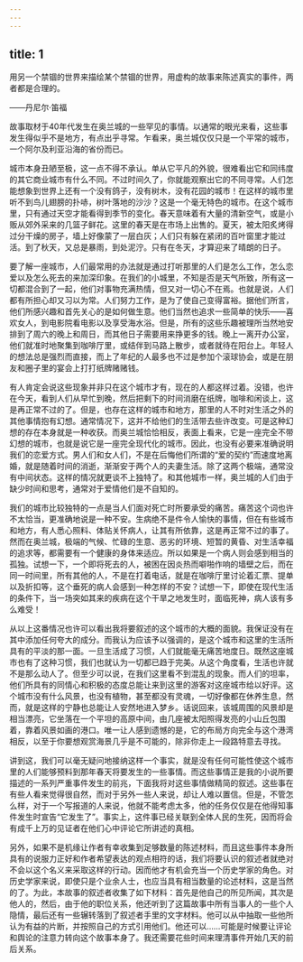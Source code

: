 ```yaml
---
---
---
```

title: 1
---



用另一个禁锢的世界来描绘某个禁锢的世界，用虚构的故事来陈述真实的事件，两者都是合理的。





——丹尼尔·笛福





故事取材于40年代发生在奥兰城的一些罕见的事情。以通常的眼光来看，这些事发生得似乎不是地方，有点出乎寻常。乍看来，奥兰城仅仅只是一个平常的城市，一个阿尔及利亚沿海的省份而已。

城市本身丑陋至极，这一点不得不承认。单从它平凡的外貌，很难看出它和同纬度的其它商业城市有什么不同。不过时间久了，你就能观察出它的不同寻常。人们怎能想象到世界上还有一个没有鸽子，没有树木，没有花园的城市！在这样的城市里听不到鸟儿翅膀的扑哧，树叶落地的沙沙？这是一个毫无特色的城市。在这个城市里，只有通过天空才能看得到季节的变化。春天意味着有大量的清新空气，或是小贩从郊外采来的几篮子鲜花。这里的春天是在市场上出售的。夏天，被太阳炙烤得过分干燥的房子，墙上好像蒙了一层白灰；人们只有躲在紧闭的百叶窗里才能过活。到了秋天，又总是暴雨，到处泥泞。只有在冬天，才算迎来了晴朗的日子。

要了解一座城市，人们最常用的办法就是通过打听那里的人们是怎么工作，怎么恋爱以及怎么死去的来加深印象。在我们的小城里，不知是否是天气所致，所有这一切都混合到了一起，他们对事物充满热情，但又对一切心不在焉。也就是说，人们都有所担心却又习以为常。人们努力工作，是为了使自己变得富裕。据他们所言，他们所感兴趣和首先关心的是如何做生意。他们当然也追求一些简单的快乐——喜欢女人，到电影院看电影以及享受海水浴。但是，所有的这些乐趣被理所当然地安排到了周六的晚上和周日，而其他日子需要用来挣更多的钱。晚上一离开办公室，他们就准时地聚集到咖啡厅里，或结伴到马路上散步，或者就待在阳台上。年轻人的想法总是强烈而直接，而上了年纪的人最多也不过是参加个滚球协会，或是在朋友和圈子里的宴会上打打纸牌赌赌钱。

有人肯定会说这些现象并非只在这个城市才有，现在的人都这样过着。没错，也许在今天，看到人们从早忙到晚，然后把剩下的时间消磨在纸牌，咖啡和闲谈上，这是再正常不过的了。但是，也存在这样的城市和地方，那里的人不时对生活之外的其他事情抱有幻想。通常情况下，这并不给他们的生活带去些许改变。可是这种幻想的存在本身就是一种收获。而奥兰城恰恰相反，表面上看来，它是一座完全不带幻想的城市，也就是说它是一座完全现代化的城市。因此，也没有必要来准确说明我们的恋爱方式。男人们和女人们，不是在后悔他们所谓的“爱的契约”而速度地离婚，就是随着时间的消逝，渐渐安于两个人的夫妻生活。除了这两个极端，通常没有中间状态。这样的情况就更谈不上独特了。和其他城市一样，奥兰城的人们由于缺少时间和思考，通常对于爱情他们是不自知的。

我们的城市比较独特的一点是当人们面对死亡时所要承受的痛苦。痛苦这个词也许不太恰当，更准确地说是一种不安。生病绝不是件令人愉快的事情，但在有些城市和地方，有人悉心照料、体贴关怀病人，让其有所依靠，这是再正常不过的事了。然而在奥兰城，极端的气候、忙碌的生意、恶劣的环境、短暂的黄昏、对生活幸福的追求等，都需要有一个健康的身体来适应。所以如果是一个病人则会感到相当的孤独。试想一下，一个即将死去的人，被困在因炎热而噼啪作响的墙壁之后，而在同一时间里，所有其他的人，不是在打着电话，就是在咖啡厅里讨论着汇票、提单以及折扣等，这个垂死的病人会感到一种怎样的不安？试想一下，即使在现代生活的条件下，当一场突如其来的疾病在这个干旱之地发生时，面临死神，病人该有多么难受！

从以上这番情况也许可以看出我将要叙述的这个城市的大概的面貌。我保证没有在其中添加任何夸大的成分。而我认为应该予以强调的，是这个城市和这里的生活所具有的平淡的那一面。一旦生活成了习惯，人们就能毫无痛苦地度日。既然这座城市也有了这种习惯，我们也就认为一切都已趋于完美。从这个角度看，生活也许就不是那么动人了。但至少可以说，在我们这里看不到混乱的现象。而人们的坦率，他们所具有的同情心和积极的态度总能让来到这里的游客对这座城市给以好评。这个城市没有什么风景，也没有植物，甚至都没有灵魂，一切好像都在休养生息，然而，就是这样的宁静也总能让人安然地进入梦乡。话说回来，该城周围的风景却是相当漂亮，它坐落在一个平坦的高原中间，由几座被太阳照得发亮的小山丘包围着，靠着风景如画的港口。唯一让人感到遗憾的是，它的布局方向完全与这个港湾相反，以至于你要想观赏海景几乎是不可能的，除非你走上一段路特意去寻找。

讲到这，我们可以毫无疑问地接纳这样一个事实，就是没有任何可能性使这个城市里的人们能够预料到那年春天将要发生的一些事情。而这些事情正是我的小说所要描述的一系列严重事件发生的前兆，下面我将对这些事情做精简的叙述。这些事在有些人看来觉得很自然，而对于另外一些人来说，却让人难以置信。但是，不管怎么样，对于一个写报道的人来说，他就不能考虑太多，他的任务仅仅是在他得知事件发生时宣告“它发生了”。事实上，这件事已经关联到全体人民的生死，因而将会有成千上万的见证者在他们心中评论它所讲述的真相。

另外，如果不是机缘让作者有幸收集到足够数量的陈述材料，而且这些事件本身所具有的说服力正好和作者希望表达的观点相符的话，我们将要认识的叙述者就绝对不会以这个名义来采取这样的行动。因而他才有机会充当一个历史学家的角色。对历史学家来说，即使只是个业余人士，也应当具有相当数量的论述材料，这是当然的了。为此，本故事的叙述者收集了如下材料：首先是他自己的所见所闻，其次是他人的，然后，由于他的职位关系，他还听到了这篇故事中所有当事人的一些个人隐情，最后还有一些辗转落到了叙述者手里的文字材料。他可以从中抽取一些他所认为有益的片断，并按照自己的方式引用他们。他还可以……可能是时候要让评论和舆论的注意力转向这个故事本身了。我还需要花些时间来理清事件开始几天的前后关系。